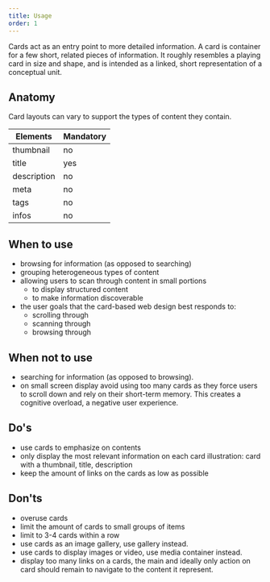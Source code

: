 ```yaml
---
title: Usage
order: 1
---
```



<Paragraph size="lead">
  Cards act as an entry point to more detailed information. A card is container
  for a few short, related pieces of information. It roughly resembles a playing
  card in size and shape, and is intended as a linked, short representation of a
  conceptual unit.
</Paragraph>

## Anatomy

Card layouts can vary to support the types of content they contain.

| Elements    | Mandatory |
| ----------- | --------- |
| thumbnail   | no        |
| title       | yes       |
| description | no        |
| meta        | no        |
| tags        | no        |
| infos       | no        |

## When to use

- browsing for information (as opposed to searching)
- grouping heterogeneous types of content
- allowing users to scan through content in small portions
  - to display structured content
  - to make information discoverable
- the user goals that the card-based web design best responds to:
  - scrolling through
  - scanning through
  - browsing through

## When not to use

- searching for information (as opposed to browsing).
- on small screen display avoid using too many cards as they force users to scroll down and rely on their short-term memory. This creates a cognitive overload, a negative user experience.

## Do's

- use cards to emphasize on contents
- only display the most relevant information on each card
  illustration: card with a thumbnail, title, description
- keep the amount of links on the cards as low as possible

## Don'ts

- overuse cards
- limit the amount of cards to small groups of items
- limit to 3-4 cards within a row
- use cards as an image gallery, use <Link to="/ec/components/media/gallery/usage">gallery</Link> instead.
- use cards to display images or video, use <Link to="/ec/components/media/media-container/usage">media container</Link> instead.
- display too many links on a cards, the main and ideally only action on card should remain to navigate to the content it represent.
